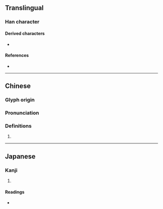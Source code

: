 {{character info/new}}
==Translingual==

===Han character===
{{Han char|rn=94|rad=犬|as=08|sn=11|four=|canj=KHYRF|ids=⿰犭京}}

====Derived characters====
* {{l|mul|[[𢠃]]}}

====References====
* {{Han ref|kx=0712.080|dkj=20455|hdz=21354.090|uh=7304|ud=29444}}

----
==Chinese==
{{zh-forms}}

===Glyph origin===
{{Han etym}}

===Pronunciation===
{{zh-pron
|m=jīng
|mc=y
|oc=y
|cat=n
}}

===Definitions===
{{zh-hanzi}}

# {{zh-used|黄猄|a [[small]] [[yellowish]] [[deer]]}}

----

==Japanese==

===Kanji===
{{ja-kanji|grade=|rs=犬08}}

# {{rfdef|ja|sort=犬08}}

====Readings====
* {{ja-readings|on=[[けい]] (kei), [[きょう]] (kyō)|kun=}}